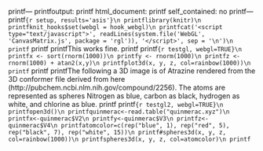 printf---\n
printfoutput:\n
printf  html_document:\n
printf    self_contained: no\n
printf---\n
printf```{r setup, results='asis'}\n
printflibrary(knitr)\n
printfknit_hooks$set(webgl = hook_webgl)\n
printfcat('<script type="text/javascript">', readLines(system.file('WebGL', 'CanvasMatrix.js', package = 'rgl')), '</script>', sep = '\n')\n
printf```\n
printf\n
printfThis works fine.\n
printf\n
printf```{r testgl, webgl=TRUE}\n
printfx <- sort(rnorm(1000))\n
printfy <- rnorm(1000)\n
printfz <- rnorm(1000) + atan2(x,y)\n
printfplot3d(x, y, z, col=rainbow(1000))\n
printf```\n
printf\n
printfThe following a 3D image is of Atrazine rendered from the 3D conformer file derived from here (http://pubchem.ncbi.nlm.nih.gov/compound/2256). The atoms are represented as spheres Nitrogen as blue, carbon as black, hydrogen as white, and chlorine as blue.\n
printf\n
printf```{r testgl2, webgl=TRUE}\n
printfopen3d()\n
printfquinmerac<-read.table("quinmerac.xyz")\n
printfx<-quinmerac$V2\n
printfy<-quinmerac$V3\n
printfz<-quinmerac$V4\n
printfatomcolor=c(rep("blue", 1), rep("red", 5), rep("black", 7), rep("white", 15))\n
printf#spheres3d(x, y, z, col=rainbow(1000))\n
printfspheres3d(x, y, z, col=atomcolor)\n
printf```\n
